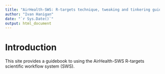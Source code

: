 ---
title: "AirHealth-SWS: R-targets technique, tweaking and tinkering guidebook"
author: "Ivan Hanigan"
date: "`r Sys.Date()`"
output: html_document
---

# Introduction

This site provides a guidebook to using the AirHealth-SWS R-targets scientific workflow system (SWS).  

